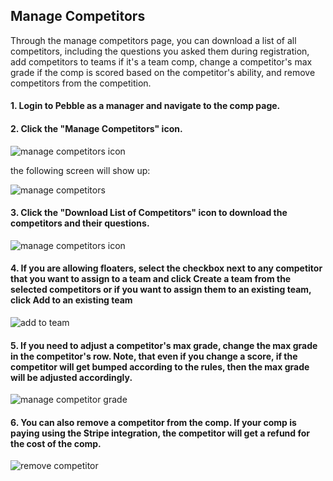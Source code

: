 ## Manage Competitors

Through the manage competitors page, you can download a list of all competitors, including the questions you asked them during registration, add competitors to teams if it's a team comp, change a competitor's max grade if the comp is scored based on the competitor's ability, and remove competitors from the competition.

#### 1. Login to Pebble as a manager and navigate to the comp page.

#### 2. Click the "Manage Competitors" icon.

![manage competitors icon](../images/manage-competitors-icon.png)

the following screen will show up:

![manage competitors](../images/manage-competitors.png)

#### 3. Click the "Download List of Competitors" icon to download the competitors and their questions.

![manage competitors icon](../images/download-competitors-icon.png)

#### 4. If you are allowing floaters, select the checkbox next to any competitor that you want to assign to a team and click **Create a team from the selected competitors** or if you want to assign them to an existing team, click **Add to an existing team**

![add to team](../images/add-to-team.png)

#### 5. If you need to adjust a competitor's max grade, change the max grade in the competitor's row. Note, that even if you change a score, if the competitor will get bumped according to the rules, then the max grade will be adjusted accordingly.

![manage competitor grade](../images/manage-competitor-grade.png)

#### 6. You can also remove a competitor from the comp. If your comp is paying using the Stripe integration, the competitor will get a refund for the cost of the comp.

![remove competitor](../images/remove-competitor.png)

